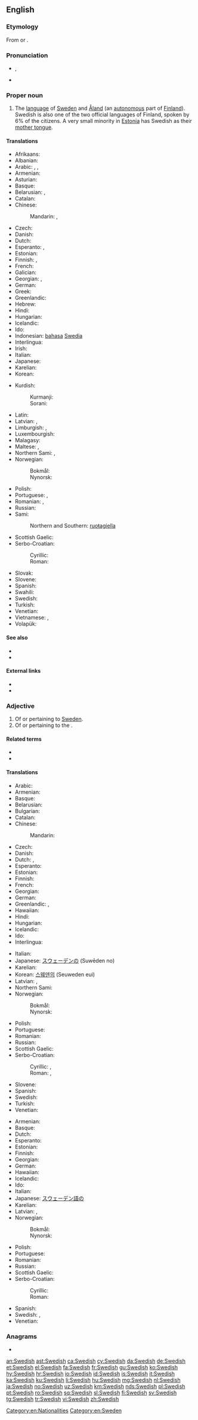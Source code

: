 ==English==
{{interwiktionary|code=sv}}
{{wikipedia|Swedish language}}

===Etymology===
From {{m|en|Sweden}} or {{affix|en|Swede|-ish}}.

===Pronunciation===
* {{enPR|swēd'ĭsh}}, {{IPA|/ˈswiːdɪʃ/|lang=en}}
* {{audio|en-uk-Swedish.ogg|Audio (UK)|lang=en}}

===Proper noun===
{{en-proper noun}}

# The [[language]] of [[Sweden]] and [[Åland]] (an [[autonomous]] part of [[Finland]]). Swedish is also one of the two official languages of Finland, spoken by 6% of the citizens. A very small minority in [[Estonia]] has Swedish as their [[mother tongue]].

====Translations====
{{trans-top|language}}
* Afrikaans: {{t+|af|Sweeds}}
* Albanian: {{t+|sq|gjuha suedeze}}
* Arabic: {{t|ar|اَلسُّوِيدِيَّة|f}}, {{t|ar|سُوِيدِيّ|m}}, {{t|ar|اَللُّغَة اَلسُّوِيدِيَّة|f|tr=al-luḡa s-suwīdiyya}}
* Armenian: {{t+|hy|շվեդերեն}}
* Asturian: {{t+|ast|suecu|m}}
* Basque: {{t+|eu|suediera}}
* Belarusian: {{t|be|шве́дская мо́ва|f|sc=Cyrl}}, {{t|be|шве́дская|f|sc=Cyrl}}
* Catalan: {{t+|ca|suec|m}}
* Chinese:
*: Mandarin: {{t|cmn|瑞典語|sc=Hani}}, {{t+|cmn|瑞典语|tr=Ruìdiǎn'yǔ|sc=Hani}}
* Czech: {{t+|cs|švédština|f}}
* Danish: {{t+|da|svensk}}
* Dutch: {{t+|nl|Zweeds|n}}
* Esperanto: {{t|eo|[[sveda]] [[lingvo]]}}, {{t+|eo|sveda}}
* Estonian: {{t|et|rootsi keel}}
* Finnish: {{t+|fi|ruotsi}}, {{t|fi|ruotsin kieli}}
* French: {{t+|fr|suédois|m}}
* Galician: {{t+|gl|sueco|m}}
* Georgian: {{t+|ka|შვედური}}, {{t|ka|შვედური ენა}}
* German: {{t+|de|Schwedisch|n}}
* Greek: {{t+|el|σουηδικά|n-p}}
* Greenlandic: {{t+|kl|Svenskisuut}}
* Hebrew: {{t+|he|שבדית|f|tr=švedít}}
* Hindi: {{t+|hi|स्वीडिश|tr=svīḍiś}}
* Hungarian: {{t+|hu|svéd}}
* Icelandic: {{t+|is|sænska}}
* Ido: {{t+|io|Suediana}}
* Indonesian: [[bahasa]] [[Swedia]]
* Interlingua: {{t|ia|lingua svedese}}
* Irish: {{t|ga|sualainnis|f}}
* Italian: {{t+|it|svedese|m}}
* Japanese: {{t+|ja|スウェーデン語|tr=Suwēden-go}}
* Karelian: {{t|krl|ruočči}}
* Korean: {{t+|ko|스웨덴어|tr=Seuweden-e|sc=Hang}}
{{trans-mid}}
* Kurdish:
*: Kurmanji: {{t+|ku|swêdî}}
*: Sorani: {{t|ckb|سویدی|tr=swîdî}}
* Latin: {{t|la|lingua Suecica|f}}
* Latvian: {{t|lv|zviedru valoda|f}}, {{t|lv|zviedru}}
* Limburgish: {{t|li|Zweids|n}}, {{t+|li|Zwèdsj|n}}
* Luxembourgish: {{t-needed|lb}}
* Malagasy: {{t+|mg|soedoa}}
* Maltese: {{t|mt|l-Iżvediż}}, {{t|mt|svediż}}
* Northern Sami: {{t|se|ruoŧagiella}}, {{t|se|ruoŧŧa}}
* Norwegian:
*: Bokmål: {{t+|nb|svensk|m}}
*: Nynorsk: {{t+|nn|svensk|m}}
* Polish: {{t+|pl|szwedzki|m-in}}
* Portuguese: {{t+|pt|sueco|m}}, {{t|pt|[[língua]] [[sueca]]|f}}
* Romanian: {{t+|ro|suedeză}}, {{t|ro|limba suedeză|f}}
* Russian: {{t+|ru|шве́дский|m}}
* Sami:
*: Northern and Southern: [[ruoŧagiella]]
* Scottish Gaelic: {{t|gd|Suainis|f}}
* Serbo-Croatian:
*: Cyrillic: {{t|sh|шведски|m|sc=Cyrl}}
*: Roman: {{t+|sh|švedski|m}}
* Slovak: {{t+|sk|švédčina|f}}
* Slovene: {{t+|sl|švédščina|f}}
* Spanish: {{t+|es|sueco|m}}
* Swahili: {{t|sw|Kiswidi}}
* Swedish: {{t+|sv|svenska}}
* Turkish: {{t+|tr|İsveççe}}
* Venetian: {{t+|vec|svedexe|m}}
* Vietnamese: {{t+|vi|tiếng Thụy Điển}}, {{t|vi|Thụy-Điển|alt=- Thụy-Điển}}
* Volapük: {{t+|vo|Svedänapük}}
{{trans-bottom}}

====See also====
* {{langcat|sv}}
* {{langlist}}

====External links====
* {{websters-online}}
* {{ISO 639|link=Ethnologue|1code=sv|code=swe}}

===Adjective===
{{en-adj|-}}

# Of or pertaining to [[Sweden]].
# Of or pertaining to the {{w|Swedish language}}.

====Related terms====
* {{l|en|Swede}}
* {{l|en|Sweden}}

====Translations====
{{trans-top|of or pertaining to Sweden}}
* Arabic: {{t|ar|سُوِيدِيّ}}
* Armenian: {{t+|hy|շվեդական}}
* Basque: {{t|eu|suediar}}
* Belarusian: {{t|be|шведскі|tr=švjédski|sc=Cyrl}}
* Bulgarian: {{t|bg|шведски}}
* Catalan: {{t+|ca|suec}}
* Chinese:
*: Mandarin: {{t+|cmn|瑞典|alt=瑞典的|tr=Ruìdiǎn-de|sc=Hani}}
* Czech: {{t+|cs|švédský|m}}
* Danish: {{t+|da|svensk}}
* Dutch: {{t+|nl|Zweeds}}, {{t+|nl|Zweedse}}
* Esperanto: {{t+|eo|sveda}}
* Estonian: {{t+|et|rootsi}}
* Finnish: {{t+|fi|ruotsalainen}}
* French: {{t+|fr|suédois}}
* Georgian: {{t+|ka|შვედური}}
* German: {{t+|de|schwedisch}}
* Greenlandic: {{t|kl|svenskeq}}, {{t|kl|svenskisut}}
* Hawaiian: {{t|haw|Kuekene}}
* Hindi: {{t+|hi|स्वीडिश|tr=svīḍiś}}
* Hungarian: {{t+|hu|svéd}}
* Icelandic: {{t+|is|sænskur|m}}
* Ido: {{t|io|Suediala}}
* Interlingua: {{t+|ia|svedese}}
{{trans-mid}}
* Italian: {{t+|it|svedese}}
* Japanese: [[スウェーデン]][[の]] (Suwēden no)
* Karelian: {{t|krl|ruočči}}
* Korean: [[스웨덴]][[의]] (Seuweden eui)
* Latvian: {{t|lv|zviedru}}, {{t|lv|zviedrisks}}
* Northern Sami: {{t|se|ruoŧa}}
* Norwegian:
*: Bokmål: {{t+|nb|svensk}}
*: Nynorsk: {{t+|nn|svensk}}
* Polish: {{t+|pl|szwedzki}}
* Portuguese: {{t+|pt|sueco}}
* Romanian: {{t+|ro|suedez}}
* Russian: {{t+|ru|шве́дский}}
* Scottish Gaelic: {{t|gd|Suaineach}}
* Serbo-Croatian:
*: Cyrillic: {{t|sh|шведски}}, {{t|sh|швеђански}}
*: Roman: {{t+|sh|švedski}}, {{t|sh|šveđanski}}
* Slovene: {{t+|sl|švédski}}
* Spanish: {{t+|es|sueco}}
* Swedish: {{t+|sv|svensk}}
* Turkish: {{t+|tr|İsveçli}}
* Venetian: {{t+|vec|svedexe}}
{{trans-bottom}}

{{trans-top|of or pertaining to the Swedish language}}
* Armenian: {{t+|hy|շվեդերեն}}
* Basque: {{t|eu|suediar}}
* Dutch: {{t+|nl|Zweeds}}
* Esperanto: {{t+|eo|sveda}}
* Estonian: {{t|et|rootsi keel}}
* Finnish: {{t+|fi|ruotsinkielinen}}
* Georgian: {{t+|ka|შვედური}}
* German: {{t+|de|schwedisch}}
* Hawaiian: {{t|haw|Kuekene}}
* Icelandic: {{t|is|sænsk}}
* Ido: {{t+|io|Suediana}}
* Italian: {{t+|it|svedese}}
* Japanese: [[スウェーデン語]][[の]]
* Karelian: {{t|krl|ruočči}}
* Latvian: {{t|lv|zviedru}}, {{t|lv|zviedrisks}}
* Norwegian:
*: Bokmål: {{t+|nb|svensk}}
*: Nynorsk: {{t+|nn|svensk}}
{{trans-mid}}
* Polish: {{t+|pl|szwedzki}}
* Portuguese: {{t+|pt|sueco}}
* Romanian: {{t+|ro|suedez}}
* Russian: {{t+|ru|шве́дский}}
* Scottish Gaelic: {{t|gd|Suaineach}}
* Serbo-Croatian:
*: Cyrillic: {{t|sh|шведски}}
*: Roman: {{t+|sh|švedski}}
* Spanish: {{t+|es|sueco}}
* Swedish: {{t+|sv|svensk}}, {{t+|sv|svenskspråkig}}
* Venetian: {{t+|vec|svedexe}}
{{trans-bottom}}

===Anagrams===
* {{l|en|swished}}

[[Category:en:Nationalities]]
[[Category:en:Sweden]]

[[an:Swedish]]
[[ast:Swedish]]
[[ca:Swedish]]
[[cy:Swedish]]
[[da:Swedish]]
[[de:Swedish]]
[[et:Swedish]]
[[el:Swedish]]
[[fa:Swedish]]
[[fr:Swedish]]
[[gu:Swedish]]
[[ko:Swedish]]
[[hy:Swedish]]
[[hr:Swedish]]
[[io:Swedish]]
[[id:Swedish]]
[[is:Swedish]]
[[it:Swedish]]
[[ka:Swedish]]
[[ku:Swedish]]
[[li:Swedish]]
[[hu:Swedish]]
[[mg:Swedish]]
[[nl:Swedish]]
[[ja:Swedish]]
[[no:Swedish]]
[[uz:Swedish]]
[[km:Swedish]]
[[nds:Swedish]]
[[pl:Swedish]]
[[pt:Swedish]]
[[ro:Swedish]]
[[sq:Swedish]]
[[sl:Swedish]]
[[fi:Swedish]]
[[sv:Swedish]]
[[tg:Swedish]]
[[tr:Swedish]]
[[vi:Swedish]]
[[zh:Swedish]]